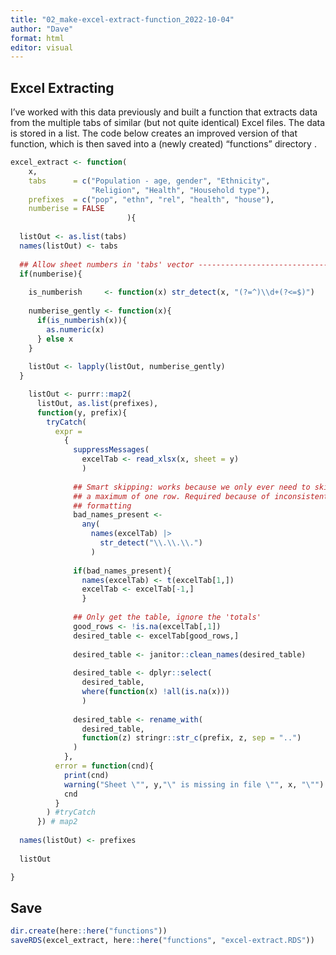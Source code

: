 ```yaml
---
title: "02_make-excel-extract-function_2022-10-04"
author: "Dave"
format: html
editor: visual
---
```


## Excel Extracting

I've worked with this data previously and built a function that extracts data from the multiple tabs of similar (but not quite identical) Excel files. The data is stored in a list. The code below creates an improved version of that function, which is then saved into a (newly created) "functions" directory .

```r

excel_extract <- function(
    x,
    tabs      = c("Population - age, gender", "Ethnicity",
                  "Religion", "Health", "Household type"),
    prefixes  = c("pop", "ethn", "rel", "health", "house"),
    numberise = FALSE
                          ){
  
  listOut <- as.list(tabs)
  names(listOut) <- tabs
  
  ## Allow sheet numbers in 'tabs' vector ------------------------------
  if(numberise){
    
    is_numberish     <- function(x) str_detect(x, "(?=^)\\d+(?<=$)")
    
    numberise_gently <- function(x){
      if(is_numberish(x)){
        as.numeric(x)
      } else x
    }
    
    listOut <- lapply(listOut, numberise_gently)
  }

    listOut <- purrr::map2(
      listOut, as.list(prefixes),
      function(y, prefix){
        tryCatch(
          expr =
            {
              suppressMessages(
                excelTab <- read_xlsx(x, sheet = y)
                )
              
              ## Smart skipping: works because we only ever need to skip
              ## a maximum of one row. Required because of inconsistent
              ## formatting
              bad_names_present <-
                any(
                  names(excelTab) |> 
                    str_detect("\\.\\.\\.")
                  )
              
              if(bad_names_present){
                names(excelTab) <- t(excelTab[1,])
                excelTab <- excelTab[-1,]
                }
              
              ## Only get the table, ignore the 'totals'
              good_rows <- !is.na(excelTab[,1])
              desired_table <- excelTab[good_rows,]
              
              desired_table <- janitor::clean_names(desired_table)
              
              desired_table <- dplyr::select(
                desired_table,
                where(function(x) !all(is.na(x)))
                )
              
              desired_table <- rename_with(
                desired_table,
                function(z) stringr::str_c(prefix, z, sep = "..")
              )
            },
          error = function(cnd){
            print(cnd)
            warning("Sheet \"", y,"\" is missing in file \"", x, "\"")
            cnd
          }
        ) #tryCatch
      }) # map2
    
  names(listOut) <- prefixes
  
  listOut

}
```

## Save

```r
dir.create(here::here("functions"))
saveRDS(excel_extract, here::here("functions", "excel-extract.RDS"))
```
